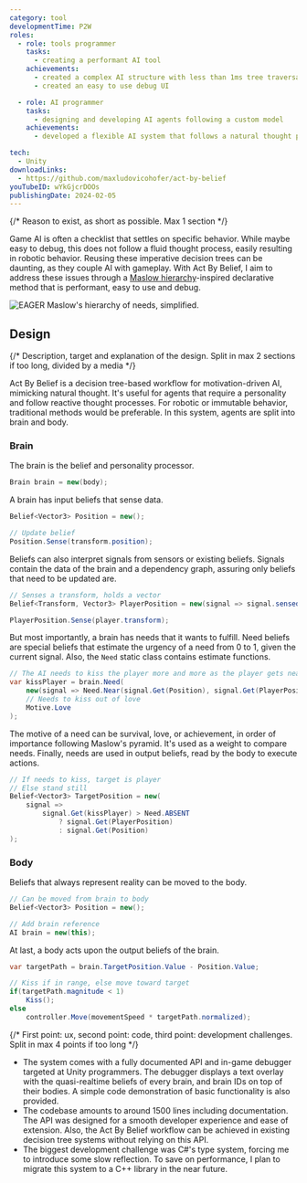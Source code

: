 ```yaml
---
category: tool
developmentTime: P2W
roles:
  - role: tools programmer
    tasks:
      - creating a performant AI tool
    achievements:
      - created a complex AI structure with less than 1ms tree traversal time per agent
      - created an easy to use debug UI

  - role: AI programmer
    tasks:
      - designing and developing AI agents following a custom model
    achievements:
      - developed a flexible AI system that follows a natural thought process

tech:
  - Unity
downloadLinks:
  - https://github.com/maxludovicohofer/act-by-belief
youTubeID: wYkGjcrDOOs
publishingDate: 2024-02-05
---
```


{/* Reason to exist, as short as possible. Max 1 section */}

Game AI is often a checklist that settles on specific behavior. While maybe easy to debug, this does not follow a fluid thought process, easily resulting in robotic behavior. Reusing these imperative decision trees can be daunting, as they couple AI with gameplay. With Act By Belief, I aim to address these issues through a [Maslow hierarchy](https://wikipedia.org/wiki/Maslow%27s_hierarchy_of_needs)-inspired declarative method that is performant, easy to use and debug.

![EAGER Maslow's hierarchy of needs, simplified.](./act-by-belief-maslow.svg)

## Design

{/* Description, target and explanation of the design. Split in max 2 sections if too long, divided by a media */}

Act By Belief is a decision tree-based workflow for motivation-driven AI, mimicking natural thought. It's useful for agents that require a personality and follow reactive thought processes. For robotic or immutable behavior, traditional methods would be preferable. In this system, agents are split into brain and body.

### Brain

The brain is the belief and personality processor.

```csharp
Brain brain = new(body);
```

A brain has input beliefs that sense data.

```csharp
Belief<Vector3> Position = new();

// Update belief
Position.Sense(transform.position);
```

Beliefs can also interpret signals from sensors or existing beliefs. Signals contain the data of the brain and a dependency graph, assuring only beliefs that need to be updated are.

```csharp
// Senses a transform, holds a vector
Belief<Transform, Vector3> PlayerPosition = new(signal => signal.sensed.position);

PlayerPosition.Sense(player.transform);
```

But most importantly, a brain has needs that it wants to fulfill. Need beliefs are special beliefs that estimate the urgency of a need from 0 to 1, given the current signal. Also, the `Need` static class contains estimate functions.

```csharp
// The AI needs to kiss the player more and more as the player gets near
var kissPlayer = brain.Need(
    new(signal => Need.Near(signal.Get(Position), signal.Get(PlayerPosition))),
    // Needs to kiss out of love
    Motive.Love
);
```

The motive of a need can be survival, love, or achievement, in order of importance following Maslow's pyramid. It's used as a weight to compare needs. Finally, needs are used in output beliefs, read by the body to execute actions.

```csharp
// If needs to kiss, target is player
// Else stand still
Belief<Vector3> TargetPosition = new(
    signal =>
        signal.Get(kissPlayer) > Need.ABSENT
            ? signal.Get(PlayerPosition)
            : signal.Get(Position)
);
```

### Body

Beliefs that always represent reality can be moved to the body.

```csharp
// Can be moved from brain to body
Belief<Vector3> Position = new();

// Add brain reference
AI brain = new(this);
```

At last, a body acts upon the output beliefs of the brain.

```csharp
var targetPath = brain.TargetPosition.Value - Position.Value;

// Kiss if in range, else move toward target
if(targetPath.magnitude < 1)
    Kiss();
else
    controller.Move(movementSpeed * targetPath.normalized);
```

{/* First point: ux, second point: code, third point: development challenges. Split in max 4 points if too long */}

- The system comes with a fully documented API and in-game debugger targeted at Unity programmers. The debugger displays a text overlay with the quasi-realtime beliefs of every brain, and brain IDs on top of their bodies. A simple code demonstration of basic functionality is also provided.
- The codebase amounts to around 1500 lines including documentation. The API was designed for a smooth developer experience and ease of extension. Also, the Act By Belief workflow can be achieved in existing decision tree systems without relying on this API.
- The biggest development challenge was C#'s type system, forcing me to introduce some slow reflection. To save on performance, I plan to migrate this system to a C++ library in the near future.
